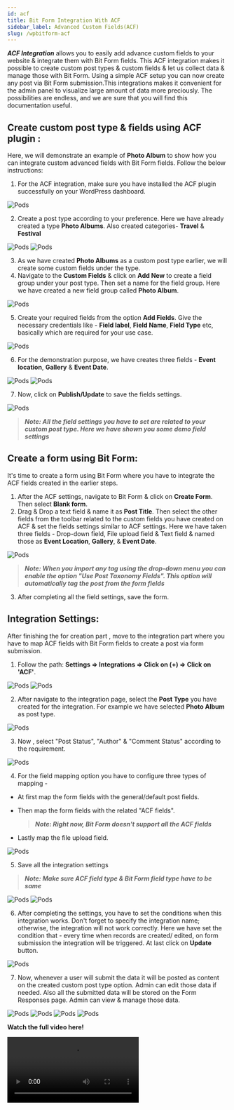 ```yaml
---
id: acf
title: Bit Form Integration With ACF 
sidebar_label: Advanced Custom Fields(ACF)
slug: /wpbitform-acf
---
```


***ACF Integration*** allows you to easily add advance custom fields to your website & integrate them with Bit Form fields. This ACF integration makes it possible to create custom post types & custom fields & let us collect data & manage those with Bit Form. Using a simple ACF setup you can now create any post via Bit Form submission.This integrations makes it convenient for the admin panel to visualize large amount of data more preciously. The possibilities are endless, and we are sure that you will find this documentation useful.

## Create custom post type & fields using ACF plugin : 
Here, we will demonstrate an example of  **Photo Album** to show how you can integrate custom advanced fields with Bit Form fields. Follow the below instructions:

1. For the ACF integration, make sure you have installed the ACF plugin successfully on your WordPress dashboard.

 <Image src="ACF/1. ACF-plugin-Bit-Form" alt="Pods" w="1020" h="550" />


2. Create a post type according to your preference. Here we have already created a type **Photo Albums**. Also created categories- **Travel** & **Festival**

 <Image src="ACF/2. Post-Type-Bit-Form" alt="Pods" w="1020" h="400" />

 <Image src="ACF/3.Taxonomy-Bit-Form" alt="Pods" w="1020" h="300" />

3. As we have created **Photo Albums** as a custom post type earlier, we will create some custom fields under the type.
4. Navigate to the **Custom Fields** & click on **Add New** to create a field group under your post type. Then set a name for the field group. Here we have created a new field group called **Photo Album**.
 
 <Image src="ACF/4.New-Field-Group-Bit-Form" alt="Pods" w="1886" h="300" />

5. Create your required fields from the option **Add Fields**. Give the necessary credentials like - **Field label**, **Field Name**, **Field Type** etc, basically which are required for your use case.
 
 <Image src="ACF/5.Add-Fields-Bit-Form" alt="Pods" w="1886" h="350" />

6. For the demonstration purpose,  we have creates three fields - **Event location**, **Gallery** & **Event Date**.

 <Image src="ACF/8.Fields-Bit-Form" alt="Pods" w="1886" h="400" />

 <Image src="ACF/6.Rules-For-Post-Type-Bit-Form" alt="Pods" w="1886" h="400" />

7. Now, click on **Publish/Update** to save the fields settings.

 <Image src="ACF/8.Fields-Bit-Form" alt="Pods" w="1886" h="400" />

 > ***Note: All the field settings you have to set are related to your custom post type. Here we have shown you some demo field settings***

## Create a form using Bit Form: 
It's time to create a form using Bit Form where you have to integrate the ACF fields created in the earlier steps.
1. After the ACF settings, navigate to Bit Form & click on **Create Form**. Then select **Blank form**.
2. Drag & Drop a text field & name it as **Post Title**. Then select the other fields from the toolbar related to the custom fields you have created on ACF & set the fields settings similar to ACF settings. Here we have taken three fields - Drop-down field, File upload field & Text field & named those as **Event Location**, **Gallery**, & **Event Date**.

 <Image src="ACF/9. Bit-Form" alt="Pods" w="1886" h="400" />

> ***Note: When you import any tag using the drop-down menu you can enable the option "Use Post Taxonomy Fields". This option will automatically tag the post from the form fields*** 

3. After completing all the field settings, save the form.

## Integration Settings:
After finishing the for creation part , move to the integration part where you have to map ACF fields with Bit Form fields to create a post via form submission.

1.  Follow the path: **Settings => Integrations =>  Click on (+) => Click on 'ACF'**.

 <Image src="ACF/10. Setings-to-integration-Bit-Form" alt="Pods" w="1886" h="400" />

 <Image src="ACF/11. Select-ACF-Bit-Form" alt="Pods" w="1886" h="400" />

2. After navigate to the integration page, select the **Post Type** you have created for the integration. For example we have selected **Photo Album** as post type. 

 <Image src="ACF/12.Select-post-type-Bit-Form" alt="Pods" w="1886" h="350" />

3. Now , select "Post Status", "Author" & "Comment Status" according to the requirement.

 <Image src="ACF/13.others-Bit-Form" alt="Pods" w="1886" h="350" />

4. For the field mapping option you have to configure three types of mapping -
 - At first map the form fields with the general/default post fields.
 - Then map the form fields with the related "ACF fields".
    
    > ***Note:  Right now, Bit Form doesn't support all the ACF fields*** 
 - Lastly map the file upload field. 

 <Image src="ACF/14.Map-Bit-Form" alt="Pods" w="1886" h="350" />

5. Save all the integration settings

 > ***Note: Make sure ACF  field type & Bit Form field type have to be same***

 <Image src="ACF/15.Save-Bit-Form" alt="Pods" w="1886" h="400" />

 <Image src="ACF/16. Created-Integration-Bit-Form" alt="Pods" w="1886" h="400" />

6. After completing the settings, you have to set the conditions when this integration works. Don't forget to specify the integration name; otherwise, the integration will not work correctly. Here we have set the condition that - every time when records are created/ edited, on form submission the integration will be triggered. At last click on **Update** button. 

 <Image src="ACF/CL-Bit-Form" alt="Pods" w="1886" h="450" />

7. Now, whenever a user will submit the data it will be posted as content on the created custom post type option. Admin can edit those data if needed. Also all the submitted data will be stored on the Form Responses page. Admin can view & manage those data.

 <Image src="ACF/17.Input-Bit-Form" alt="Pods" w="1886" h="450" />

 <Image src="ACF/18.New-Post-Bit-Form" alt="Pods" w="1886" h="350" />

 <Image src="ACF/19. Response-Bit-Form" alt="Pods" w="1886" h="400" />

 <Image src="ACF/20.Edit-Post-Bit-Form" alt="Pods" w="1886" h="350" />


**Watch the full video here!**

<Video youtube src="zu0zB4OgE20" />


  


 
